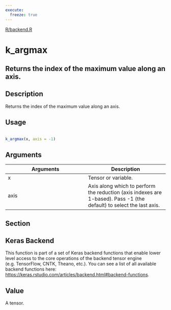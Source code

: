 ```yaml
---
execute:
  freeze: true
---
```


[R/backend.R](https://github.com/rstudio/keras//blob/main/R/backend.R#L119) 

# k_argmax

## Returns the index of the maximum value along an axis.

## Description
 Returns the index of the maximum value along an axis. 


## Usage
```r
 
k_argmax(x, axis = -1) 
```

## Arguments
|Arguments|Description|
|---|---|
| x | Tensor or variable. |
| axis | Axis along which to perform the reduction (axis indexes are 1-based). Pass -1 (the default) to select the last axis. |


## Section

## Keras Backend

   This function is part of a set of Keras backend functions that enable lower level access to the core operations of the backend tensor engine (e.g. TensorFlow, CNTK, Theano, etc.).  You can see a list of all available backend functions here: [https://keras.rstudio.com/articles/backend.html#backend-functions](https://keras.rstudio.com/articles/backend.html#backend-functions). 

## Value
 A tensor. 




